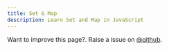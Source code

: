 ```yaml
---
title: Set & Map
description: Learn Set and Map in JavaScript
---
```


<Callout>

Want to improve this page?. Raise a issue on [@github](https://github.com/FrontendFreaks/Official-Website).
</Callout>